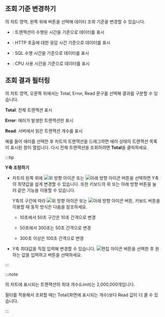 ## 조회 기준 변경하기

<Cmdname sid="transaction_map" />의 차트 영역, 왼쪽 위에 버튼을 선택해 데이터 조회 기준을 변경할 수 있습니다.

* <Cmdname sid="elapsed" className="uitext" />: 트랜잭션이 수행된 시간을 기준으로 데이터를 표시

* <Cmdname sid="httpcTime" className="uitext" />: HTTP 호출에 대한 응답 시간 기준으로 데이터를 표시

* <Cmdname sid="sqlTime" className="uitext" />: SQL 수행 시간을 기준으로 데이터를 표시

* <Cmdname sid="TTL06401" className="uitext" />: CPU 사용 시간을 기준으로 데이터를 표시

## 조회 결과 필터링

<Cmdname sid="transaction_map" />의 차트 영역, 오른쪽 위에서는 Total, Error, Read 문구를 선택해 결과를 구분할 수 있습니다.

**Total**: 전체 트랜잭션 표시

**Error**: 에러가 발생한 트랜잭션만 표시

**Read**: 서버에서 읽은 트랜잭션 개수를 표시

예를 들어 에러를 선택한 후 차트의 트랜잭션을 드래그하면 에러 상태의 트랜잭션 목록이 표시된 <Cmdname sid="TTL06209" className="uitext" /> 창이 열립니다. 
다시 전체 트랜잭션을 조회하려면 **Total**을 클릭하세요.

:::tip

**Y축 조정하기**

* 차트의 왼쪽 위에 ![위 방향 아이콘](/img/up-arrow.svg) 또는 ![아래 방향 아이콘](/img/down-arrow.svg) 버튼을 선택하면 Y축의 최댓값을 쉽게 변경할 수 있습니다. 또한 키보드의 위 또는 아래 방향 버튼을 눌러 같은 기능을 이용할 수 있습니다.

  Y축의 구간에 따라 ![위 방향 아이콘](/img/up-arrow.svg) 또는 ![아래 방향 아이콘](/img/down-arrow.svg) 버튼, 키보드 버튼을 이용할 때 동작 방식은 다음을 참조하세요.

  * 10초에서 50초 구간은 10초 간격으로 변경

  * 50초에서 300초는 50초 간격으로 변경

  * 300초 이상은 100초 간격으로 변경

* Y축 최대값을 직접 입력해 변경할 수 있습니다. ![편집 아이콘](/img/ico-edit.svg) 버튼을 선택한 후 원하는 값을 입력하고 <Cmdname sid="apply" className="uitext" /> 버튼을 선택하세요.

:::

:::note

<Cmdname sid="transaction_map" />의 차트에 표시되는 트랜잭션의 최대 개수(<span class="uitext">Limit</span>)는 2,000,000개입니다.

필터를 적용해서 조회할 때는 Total(화면에 표시되는 개수)보다 Read 값이 더 클 수 있습니다.

:::